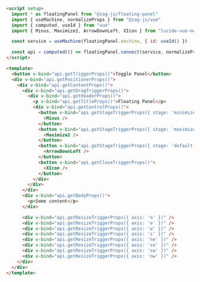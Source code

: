 ```html
<script setup>
  import * as floatingPanel from "@zag-js/floating-panel"
  import { useMachine, normalizeProps } from "@zag-js/vue"
  import { computed, useId } from "vue"
  import { Minus, Maximize2, ArrowDownLeft, XIcon } from "lucide-vue-next"

  const service = useMachine(floatingPanel.machine, { id: useId() })

  const api = computed(() => floatingPanel.connect(service, normalizeProps))
</script>

<template>
  <button v-bind="api.getTriggerProps()">Toggle Panel</button>
  <div v-bind="api.getPositionerProps()">
    <div v-bind="api.getContentProps()">
      <div v-bind="api.getDragTriggerProps()">
        <div v-bind="api.getHeaderProps()">
          <p v-bind="api.getTitleProps()">Floating Panel</p>
          <div v-bind="api.getControlProps()">
            <button v-bind="api.getStageTriggerProps({ stage: 'minimized' })">
              <Minus />
            </button>
            <button v-bind="api.getStageTriggerProps({ stage: 'maximized' })">
              <Maximize2 />
            </button>
            <button v-bind="api.getStageTriggerProps({ stage: 'default' })">
              <ArrowDownLeft />
            </button>
            <button v-bind="api.getCloseTriggerProps()">
              <XIcon />
            </button>
          </div>
        </div>
      </div>
      <div v-bind="api.getBodyProps()">
        <p>Some content</p>
      </div>

      <div v-bind="api.getResizeTriggerProps({ axis: 'n' })" />
      <div v-bind="api.getResizeTriggerProps({ axis: 'e' })" />
      <div v-bind="api.getResizeTriggerProps({ axis: 'w' })" />
      <div v-bind="api.getResizeTriggerProps({ axis: 's' })" />
      <div v-bind="api.getResizeTriggerProps({ axis: 'ne' })" />
      <div v-bind="api.getResizeTriggerProps({ axis: 'se' })" />
      <div v-bind="api.getResizeTriggerProps({ axis: 'sw' })" />
      <div v-bind="api.getResizeTriggerProps({ axis: 'nw' })" />
    </div>
  </div>
</template>
```
